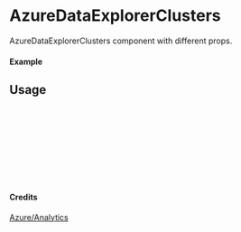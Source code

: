 
<Meta of={AzureDataExplorerClusters} title="Azure/Analytics/AzureDataExplorerClusters" />

# AzureDataExplorerClusters

AzureDataExplorerClusters component with different props.

#### Example

<Canvas of={AzureDataExplorerClusters.Primary} />

## Usage

```ts
import { AzureDataExplorerClusters } from "yadl-ui";

const Example = () => {
  return (
      <AzureDataExplorerClusters />
  );
};

export default Example;
```

#### Credits
[Azure/Analytics](https://learn.microsoft.com/en-us/azure/architecture/icons/)
